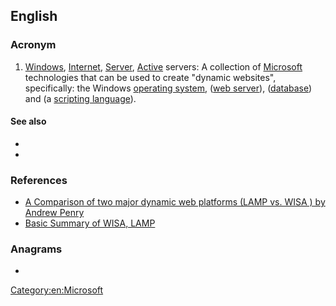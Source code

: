 {{also|wisa}}
==English==
{{wikipedia}}

===Acronym===
{{rfc-header|Acronym}}
{{head|en|acronym}}

# {{lb|en|Internet}} [[windows|Windows]], [[Internet]], [[server|Server]], [[active|Active]] servers: A collection of [[Microsoft]] technologies that can be used to create "dynamic websites", specifically: the Windows [[operating system]], {{w|Internet Information Services}} ([[web server]]), {{w|Microsoft SQL Server}} ([[database]]) and {{w|Active Server Pages}} (a [[scripting language]]).

====See also====
* {{l|en|LAMP}}
* {{l|en|WAMP}}

===References===
* [http://www.shawnolson.net/a/302/ A Comparison of two major dynamic web platforms (LAMP vs. WISA ) by Andrew Penry]
* [http://www.lyberty.com/encyc/articles/tech/WISA.html Basic Summary of WISA, LAMP]

===Anagrams===
* {{anagrams|en|Iswa|WAIS|WIAs|WSIA|swai|wais}}

[[Category:en:Microsoft]]